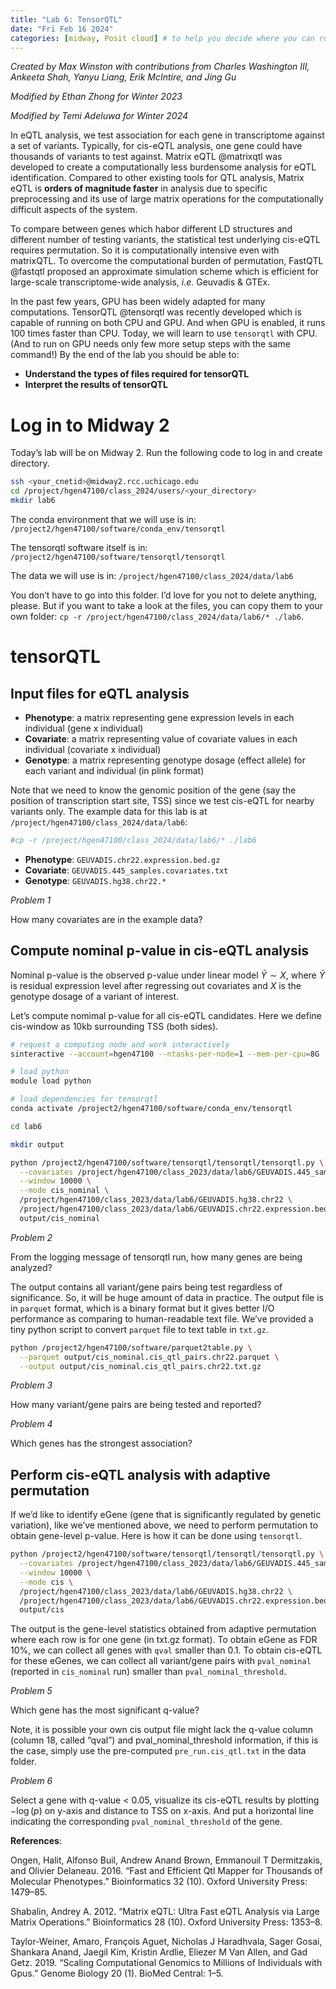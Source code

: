 ```yaml
---
title: "Lab 6: TensorQTL"
date: "Fri Feb 16 2024" 
categories: [midway, Posit cloud] # to help you decide where you can run this markdown comfortably
---
```


:::{.callout-note}
*Created by Max Winston with contributions from Charles Washington III, Ankeeta Shah, Yanyu Liang, Erik McIntire, and Jing Gu*

*Modified by Ethan Zhong for Winter 2023* 

*Modified by Temi Adeluwa for Winter 2024*
:::

In eQTL analysis, we test association for each gene in transcriptome against a set of variants.
Typically, for cis-eQTL analysis, one gene could have thousands of variants to test against. 
Matrix eQTL @matrixqtl was developed to create a computationally less burdensome analysis for eQTL identification. 
Compared to other existing tools for QTL analysis, Matrix eQTL is **orders of magnitude faster** in analysis due to specific preprocessing and its use of large matrix operations for the computationally difficult aspects of the system. 

To compare between genes which habor different LD structures and different number of testing variants, the statistical test underlying cis-eQTL requires permutation.
So it is computationally intensive even with matrixQTL. 
To overcome the computational burden of permutation, FastQTL @fastqtl proposed an approximate simulation scheme which is efficient for large-scale transcriptome-wide analysis, *i.e.* Geuvadis & GTEx.

In the past few years, GPU has been widely adapted for many computations. 
TensorQTL @tensorqtl was recently developed which is capable of running on both CPU and GPU. 
And when GPU is enabled, it runs 100 times faster than CPU. 
Today, we will learn to use `tensorqtl` with CPU. (And to run on GPU needs only few more setup steps with the same command!)
By the end of the lab you should be able to:

- **Understand the types of files required for tensorQTL**  
- **Interpret the results of tensorQTL**  

# Log in to Midway 2

Today's lab will be on Midway 2. Run the following code to log in and create directory.
```bash
ssh <your_cnetid>@midway2.rcc.uchicago.edu
cd /project/hgen47100/class_2024/users/<your_directory>
mkdir lab6
```

:::{.callout-warning}
The conda environment that we will use is in: `/project2/hgen47100/software/conda_env/tensorqtl`

The tensorqtl software itself is in: `/project2/hgen47100/software/tensorqtl/tensorqtl`

The data we will use is in: `/project/hgen47100/class_2024/data/lab6`

You don't have to go into this folder. I'd love for you not to delete anything, please. But if you want to take a look at the files, you can copy them to your own folder: `cp -r /project/hgen47100/class_2024/data/lab6/* ./lab6`.
:::

# tensorQTL

## Input files for eQTL analysis

* **Phenotype**: a matrix representing gene expression levels in each individual (gene x individual)
* **Covariate**: a matrix representing value of covariate values in each individual (covariate x individual)
* **Genotype**: a matrix representing genotype dosage (effect allele) for each variant and individual (in plink format)

Note that we need to know the genomic position of the gene (say the position of transcription start site, TSS) since we test cis-eQTL for nearby variants only. The example data for this lab is at `/project/hgen47100/class_2024/data/lab6`:

```bash
#cp -r /project/hgen47100/class_2024/data/lab6/* ./lab6
```

* **Phenotype**: `GEUVADIS.chr22.expression.bed.gz`
* **Covariate**: `GEUVADIS.445_samples.covariates.txt`
* **Genotype**: `GEUVADIS.hg38.chr22.*`

*Problem 1*

How many covariates are in the example data?

## Compute nominal p-value in cis-eQTL analysis

Nominal p-value is the observed p-value under linear model $\tilde{Y} \sim X$, where $\tilde{Y}$ is residual expression level after regressing out covariates and $X$ is the genotype dosage of a variant of interest.

Let's compute nomimal p-value for all cis-eQTL candidates. 
Here we define cis-window as 10kb surrounding TSS (both sides). 
```bash
# request a computing node and work interactively
sinteractive --account=hgen47100 --ntasks-per-node=1 --mem-per-cpu=8G  

# load python
module load python

# load dependencies for tensorqtl 
conda activate /project2/hgen47100/software/conda_env/tensorqtl

cd lab6

mkdir output

python /project2/hgen47100/software/tensorqtl/tensorqtl/tensorqtl.py \
  --covariates /project/hgen47100/class_2023/data/lab6/GEUVADIS.445_samples.covariates.txt \
  --window 10000 \
  --mode cis_nominal \
  /project/hgen47100/class_2023/data/lab6/GEUVADIS.hg38.chr22 \
  /project/hgen47100/class_2023/data/lab6/GEUVADIS.chr22.expression.bed.gz \
  output/cis_nominal
```

*Problem 2*

From the logging message of tensorqtl run, how many genes are being analyzed? 

The output contains all variant/gene pairs being test regardless of significance. 
So, it will be huge amount of data in practice. 
The output file is in `parquet` format, which is a binary format but it gives better I/O performance as comparing to human-readable text file. 
We've provided a tiny python script to convert `parquet` file to text table in `txt.gz`.

```bash
python /project2/hgen47100/software/parquet2table.py \
  --parquet output/cis_nominal.cis_qtl_pairs.chr22.parquet \
  --output output/cis_nominal.cis_qtl_pairs.chr22.txt.gz
```

*Problem 3*

How many variant/gene pairs are being tested and reported?

*Problem 4*

Which genes has the strongest association?


## Perform cis-eQTL analysis with adaptive permutation

If we'd like to identify eGene (gene that is significantly regulated by genetic variation), like we've mentioned above, we need to perform permutation to obtain gene-level p-value. 
Here is how it can be done using `tensorqtl`.

```bash
python /project2/hgen47100/software/tensorqtl/tensorqtl/tensorqtl.py \
  --covariates /project/hgen47100/class_2023/data/lab6/GEUVADIS.445_samples.covariates.txt \
  --window 10000 \
  --mode cis \
  /project/hgen47100/class_2023/data/lab6/GEUVADIS.hg38.chr22 \
  /project/hgen47100/class_2023/data/lab6/GEUVADIS.chr22.expression.bed.gz \
  output/cis
```


The output is the gene-level statistics obtained from adaptive permutation where each row is for one gene (in txt.gz format).
To obtain eGene as FDR 10%, we can collect all genes with `qval` smaller than 0.1. 
To obtain cis-eQTL for these eGenes, we can collect all variant/gene pairs with `pval_nominal` (reported in `cis_nominal` run) smaller than `pval_nominal_threshold`.

*Problem 5*

Which gene has the most significant q-value?

Note, it is possible your own cis output file might lack the q-value column (column 18, called "qval") and pval_nominal_threshold information, if this is the case, simply use the pre-computed `pre_run.cis_qtl.txt` in the data folder.

*Problem 6*

Select a gene with q-value < 0.05, visualize its cis-eQTL results by plotting $-\log(p)$
on y-axis and distance to TSS on x-axis. And put a horizontal line indicating the corresponding `pval_nominal_threshold` of the gene.


**References**:

Ongen, Halit, Alfonso Buil, Andrew Anand Brown, Emmanouil T Dermitzakis, and Olivier Delaneau. 2016. “Fast and Efficient Qtl Mapper for Thousands of Molecular Phenotypes.” Bioinformatics 32 (10). Oxford University Press: 1479–85.

Shabalin, Andrey A. 2012. “Matrix eQTL: Ultra Fast eQTL Analysis via Large Matrix Operations.” Bioinformatics 28 (10). Oxford University Press: 1353–8.

Taylor-Weiner, Amaro, François Aguet, Nicholas J Haradhvala, Sager Gosai, Shankara Anand, Jaegil Kim, Kristin Ardlie, Eliezer M Van Allen, and Gad Getz. 2019. “Scaling Computational Genomics to Millions of Individuals with Gpus.” Genome Biology 20 (1). BioMed Central: 1–5.